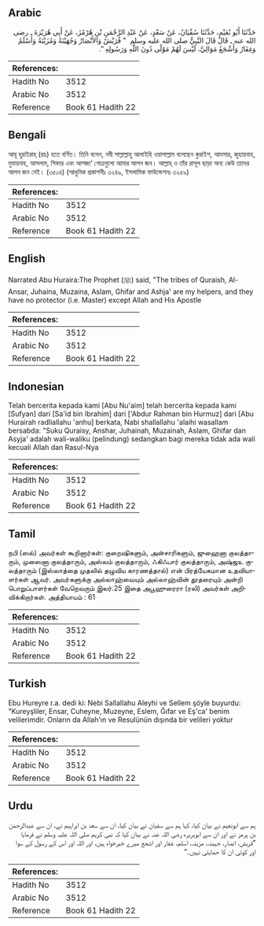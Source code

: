 ## Arabic


<div dir="rtl" lang="ar" style={{fontSize:'larger',backgroundColor:'#f8f9fa',padding:20}}>
حَدَّثَنَا أَبُو نُعَيْمٍ، حَدَّثَنَا سُفْيَانُ، عَنْ سَعْدٍ، عَنْ عَبْدِ الرَّحْمَنِ بْنِ هُرْمُزَ، عَنْ أَبِي هُرَيْرَةَ ـ رضى الله عنه ـ قَالَ قَالَ النَّبِيُّ صلى الله عليه وسلم ‏ "‏ قُرَيْشٌ وَالأَنْصَارُ وَجُهَيْنَةُ وَمُزَيْنَةُ وَأَسْلَمُ وَغِفَارُ وَأَشْجَعُ مَوَالِيَّ، لَيْسَ لَهُمْ مَوْلًى دُونَ اللَّهِ وَرَسُولِهِ ‏"‏‏.‏
</div>
<div style={{backgroundColor:'#f8f9fa',padding:20, marginBottom: 10}}><table> <thead> <tr> <th>References:</th> <th></th> </tr> </thead> <tbody><tr><td>Hadith No</td><td>3512</td></tr><tr><td>Arabic No</td><td>3512</td></tr><tr><td>Reference</td><td>Book 61 Hadith 22</td></tr></tbody></table></div>

## Bengali


<div dir="ltr" lang="bn" style={{fontSize:'larger',backgroundColor:'#f8f9fa',padding:20}}>
আবূ হুরাইরাহ্ (রাঃ) হতে বর্ণিত। তিনি বলেন, নবী সাল্লাল্লাহু আলাইহি ওয়াসাল্লাম বলেছেন কুরাইশ, আনসার, জুহায়নাহ, মুযায়নাহ, আসলাম, গিফার এবং আশজা‘ গোত্রগুলো আমার আপন জন। আল্লাহ্ ও তাঁর রাসূল ছাড়া অন্য কেউ তাদের আপন জন নেই। (৩৫০৪) (আধুনিক প্রকাশনীঃ ৩২৪৯, ইসলামিক ফাউন্ডেশনঃ ৩২৫৯)
</div>
<div style={{backgroundColor:'#f8f9fa',padding:20, marginBottom: 10}}><table> <thead> <tr> <th>References:</th> <th></th> </tr> </thead> <tbody><tr><td>Hadith No</td><td>3512</td></tr><tr><td>Arabic No</td><td>3512</td></tr><tr><td>Reference</td><td>Book 61 Hadith 22</td></tr></tbody></table></div>

## English


<div dir="ltr" lang="en" style={{fontSize:'larger',backgroundColor:'#f8f9fa',padding:20}}>
Narrated Abu Huraira:The Prophet (ﷺ) said, "The tribes of Quraish, Al-Ansar, Juhaina, Muzaina, Aslam, Ghifar and Ashja' are my helpers, and they have no protector (i.e. Master) except Allah and His Apostle
</div>
<div style={{backgroundColor:'#f8f9fa',padding:20, marginBottom: 10}}><table> <thead> <tr> <th>References:</th> <th></th> </tr> </thead> <tbody><tr><td>Hadith No</td><td>3512</td></tr><tr><td>Arabic No</td><td>3512</td></tr><tr><td>Reference</td><td>Book 61 Hadith 22</td></tr></tbody></table></div>

## Indonesian


<div dir="ltr" lang="id" style={{fontSize:'larger',backgroundColor:'#f8f9fa',padding:20}}>
Telah bercerita kepada kami [Abu Nu'aim] telah bercerita kepada kami [Sufyan] dari [Sa'id bin Ibrahim] dari ['Abdur Rahman bin Hurmuz] dari [Abu Hurairah radliallahu 'anhu] berkata, Nabi shallallahu 'alaihi wasallam bersabda: "Suku Quraisy, Anshar, Juhainah, Muzainah, Aslam, Ghifar dan Asyja' adalah wali-waliku (pelindung) sedangkan bagi mereka tidak ada wali kecuali Allah dan Rasul-Nya
</div>
<div style={{backgroundColor:'#f8f9fa',padding:20, marginBottom: 10}}><table> <thead> <tr> <th>References:</th> <th></th> </tr> </thead> <tbody><tr><td>Hadith No</td><td>3512</td></tr><tr><td>Arabic No</td><td>3512</td></tr><tr><td>Reference</td><td>Book 61 Hadith 22</td></tr></tbody></table></div>

## Tamil


<div dir="ltr" lang="ta" style={{fontSize:'larger',backgroundColor:'#f8f9fa',padding:20}}>
நபி (ஸல்) அவர்கள் கூறினார்கள்: குறைஷிகளும், அன்சாரிகளும், ஜுஹைனா குலத்தாரும், முஸைனா குலத்தாரும், அஸ்லம் குலத்தாரும், ஃகிஃபார் குலத்தாரும், அஷ்ஜஉ குலத்தாரும் (இஸ்லாத்தை முதலில் தழுவிய காரணத்தால்) என் பிரத்யேகமான உதவியாளர்கள் ஆவர். அவர்களுக்கு அல்லாஹ்வையும் அல்லாஹ்வின் தூதரையும் அன்றி பொறுப்பாளர்கள் வேறெவரும் இலர்.25 இதை அபூஹுரைரா (ரலி) அவர்கள் அறிவிக்கிறார்கள். அத்தியாயம் : 61
</div>
<div style={{backgroundColor:'#f8f9fa',padding:20, marginBottom: 10}}><table> <thead> <tr> <th>References:</th> <th></th> </tr> </thead> <tbody><tr><td>Hadith No</td><td>3512</td></tr><tr><td>Arabic No</td><td>3512</td></tr><tr><td>Reference</td><td>Book 61 Hadith 22</td></tr></tbody></table></div>

## Turkish


<div dir="ltr" lang="tr" style={{fontSize:'larger',backgroundColor:'#f8f9fa',padding:20}}>
Ebu Hureyre r.a. dedi ki: Nebi Sallallahu Aleyhi ve Sellem şöyle buyurdu: "Kureyşliler, Ensar, Cuheyne, Muzeyne, Eslem, Ğıfar ve Eş'ca' benim velilerimdir. Onların da Allah'ın ve Resulünün dışında bir velileri yoktur
</div>
<div style={{backgroundColor:'#f8f9fa',padding:20, marginBottom: 10}}><table> <thead> <tr> <th>References:</th> <th></th> </tr> </thead> <tbody><tr><td>Hadith No</td><td>3512</td></tr><tr><td>Arabic No</td><td>3512</td></tr><tr><td>Reference</td><td>Book 61 Hadith 22</td></tr></tbody></table></div>

## Urdu


<div dir="rtl" lang="ur" style={{fontSize:'larger',backgroundColor:'#f8f9fa',padding:20}}>
ہم سے ابونعیم نے بیان کیا، کہا ہم سے سفیان نے بیان کیا، ان سے سعد بن ابراہیم نے، ان سے عبدالرحمٰن بن ہرمز نے اور ان سے ابوہریرہ رضی اللہ عنہ نے بیان کیا کہ نبی کریم صلی اللہ علیہ وسلم نے فرمایا ”قریش، انصار، جہینہ، مزینہ، اسلم، غفار اور اشجع میرے خیرخواہ ہیں، اور اللہ اور اس کے رسول کے سوا اور کوئی ان کا حمایتی نہیں۔“
</div>
<div style={{backgroundColor:'#f8f9fa',padding:20, marginBottom: 10}}><table> <thead> <tr> <th>References:</th> <th></th> </tr> </thead> <tbody><tr><td>Hadith No</td><td>3512</td></tr><tr><td>Arabic No</td><td>3512</td></tr><tr><td>Reference</td><td>Book 61 Hadith 22</td></tr></tbody></table></div>